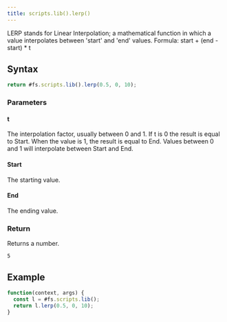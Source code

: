 ```yaml
---
title: scripts.lib().lerp()
---
```


LERP stands for Linear Interpolation; a mathematical function in which a value interpolates between 'start' and 'end' values.
Formula: start + (end - start) \* t

## Syntax

```js
return #fs.scripts.lib().lerp(0.5, 0, 10);
```

### Parameters

#### t

The interpolation factor, usually between 0 and 1. If t is 0 the result is equal to Start. When the value is 1, the result is equal to End. Values between 0 and 1 will interpolate between Start and End.

#### Start

The starting value.

#### End

The ending value.

### Return

Returns a number.

```
5
```

## Example

```js
function(context, args) {
  const l = #fs.scripts.lib();
  return l.lerp(0.5, 0, 10);
}
```
